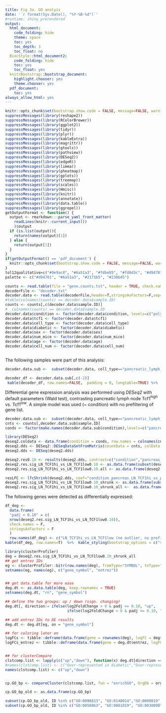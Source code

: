 ```yaml
---
title: Fig 3a. GO analyis
date: '`r format(Sys.Date(), "%Y-%B-%d")`'
#runtime: shiny_prerendered
output:
  html_document:
    code_folding: hide
    theme: space
    toc: yes
    toc_depth: 3
    toc_float: no
  BiocStyle::html_document2:
    code_folding: hide
    toc: yes
    toc_float: yes
  knitrBootstrap::bootstrap_document:
    highlight.chooser: yes
    theme.chooser: yes
  pdf_document:
    toc: yes
always_allow_html: yes
---
```


```r
knitr::opts_chunk$set(bootstrap.show.code = FALSE, message=FALSE, warning=FALSE)
suppressMessages(library(reshape2))
suppressMessages(library(RColorBrewer))
suppressMessages(library(ggplot2))
suppressMessages(library(tidyr))
suppressMessages(library(plyr))
suppressMessages(library(kableExtra))
suppressMessages(library(magrittr))
suppressMessages(library(gtools))
suppressMessages(library(pathview))
suppressMessages(library(DESeq2))
suppressMessages(library(edgeR))
suppressMessages(library(limma))
suppressMessages(library(pheatmap))
suppressMessages(library(gplots))
suppressMessages(library(treemap))
suppressMessages(library(scales))
suppressMessages(library(Hmisc))
suppressMessages(library(knitr))
suppressMessages(library(annotate))
suppressMessages(library(data.table))
suppressMessages(library(ggrepel))
getOutputFormat <- function() {
  output <- rmarkdown:::parse_yaml_front_matter(
    readLines(knitr::current_input())
    )$output
  if (is.list(output)){
    return(names(output)[1])
  } else {
    return(output[1])
  }
}
if(getOutputFormat() == 'pdf_document') {
  knitr::opts_chunk$set(bootstrap.show.code = FALSE, message=FALSE, warning=FALSE, echo=FALSE, results='hide', plots='all')
}
tol12qualitative=c("#9e9ac8", "#6a51a3", "#fdbe85", "#fd8d3c", "#d94701", "#74c476", "#41ab5d", "#238b45", "#005a32", "#bdd7e7", "#6baed6", "#2171b5")
palette <- c("#d94701", "#6a51a3", "#2171b5", "#238b45")
```



```r


counts <- read.table(file = "gene.counts.txt", header = TRUE, check.names=FALSE, row.names=1)
decoderFile <- "decoder.txt"
decoder.data <- read.table(decoderFile,header=T,stringsAsFactors=F,sep="\t")
#table(colnames(counts) == decoder.data$sample.ID)
counts <- counts[,c(decoder.data$sample.ID)]
#  colnames(counts) == decoder.data$sample.ID
decoder.data$condition <- factor(decoder.data$condition, levels=c("polyclonal_naive","pancreas_TCF1lo","pancreas_LN_TCF1lo","pancreas_LN_TCF1hi"))
decoder.data$tcf1 <- factor(decoder.data$tcf1)
decoder.data$cell_type <- factor(decoder.data$cell_type)
decoder.data$diabetic <- factor(decoder.data$diabetic)
decoder.data$sex <- factor(decoder.data$sex)
decoder.data$num_mice <- factor(decoder.data$num_mice)
decoder.data$age <- factor(decoder.data$age)
decoder.data$cell_num <- factor(decoder.data$cell_num)



```


The following samples were part of this analysis:

```r
decoder.data.sub <-  subset(decoder.data, cell_type=="pancreatic_lymph_node" ) # decoder.data

decoder_df <- decoder.data.sub[,c(-2)]
 kable(decoder_df, row.names=FALSE,  padding = 0, longtable=TRUE) %>%  kable_styling(bootstrap_options = c("striped", "hover", "condensed"))
```


Differential gene expression analysis was performed using *DESeq2* with default parameters (Wald test), contrasting pancreatic lymph node Tcf1$^{high}$ vs.  Tcf1$^{low}$.  A simple model was used (~ condition) with no prefiltering of gene list.

```r

decoder.data.sub <-  subset(decoder.data, cell_type=="pancreatic_lymph_node") # decoder.data
cnts <- counts[,decoder.data.sub$sample.ID]
conds <- factor(make.names(decoder.data.sub$condition),levels=c("pancreas_LN_TCF1lo","pancreas_LN_TCF1hi"))

library(DESeq2)	
deseq2.coldata <- data.frame(condition = conds, row.names = colnames(cnts), decoder.data.sub)
deseq2.dds <- DESeq2::DESeqDataSetFromMatrix(countData = cnts, colData = deseq2.coldata, design = ~ condition)
deseq2.dds <- DESeq(deseq2.dds)

deseq2.res0.10 <- results(deseq2.dds, contrast=c("condition","pancreas_LN_TCF1hi", "pancreas_LN_TCF1lo"), alpha=0.10)
deseq2.res.sig_LN_TCF1hi_vs_LN_TCF1low0.10 <- as.data.frame(subset(deseq2.res0.10 , padj < 0.10))
deseq2.res.sig_LN_TCF1hi_vs_LN_TCF1low0.10.all <- as.data.frame(deseq2.res0.10)

resLFC <- lfcShrink(deseq2.dds, coef="condition_pancreas_LN_TCF1hi_vs_pancreas_LN_TCF1lo", type="apeglm")
deseq2.res.sig_LN_TCF1hi_vs_LN_TCF1low0.10_shrunk <- as.data.frame(subset(resLFC , padj < 0.10))
deseq2.res.sig_LN_TCF1hi_vs_LN_TCF1low0.10_shrunk_all <-  as.data.frame(resLFC)

```






The following genes were detected as differentially expressed:


```r
df_deg <-
  data.frame(
  "padj < 0.10" = c(
  nrow(deseq2.res.sig_LN_TCF1hi_vs_LN_TCF1low0.10)),
  check.names = F,
  stringsAsFactors = F
  )
  row.names(df_deg) <- c("LN_TCF1hi_vs_LN_TCF1low (no outlier, no prefiltering)")
kable(df_deg, row.names=T)  %>%  kable_styling(bootstrap_options = c("striped", "hover", "condensed"))
```






```r



library(clusterProfiler)
deg = deseq2.res.sig_LN_TCF1hi_vs_LN_TCF1low0.10_shrunk_all
## get entrez IDs
eg <- clusterProfiler::bitr(row.names(deg), fromType="SYMBOL", toType="ENTREZID", OrgDb="org.Mm.eg.db") %>% as.data.table
setnames(eg, names(eg), c("gene_symbol", "entrez"))


## get data.table for more ease 
deg.dt <- as.data.table(deg, keep.rownames = TRUE)
setnames(deg.dt, "rn", "gene_symbol")

## define the two groups: up / down (sign. changing)
deg.dt[, direction:= ifelse(log2FoldChange > 0 & padj <= 0.10, "up",
                            ifelse(log2FoldChange < 0 & padj <= 0.10, "down", "n.s"))]

## add entrez IDs to DE results
deg.dt <- deg.dt[eg, on = "gene_symbol"]

## for coloring later on
logFCs <- tibble::deframe(data.frame(gene = rownames(deg), logFC = deg$log2FoldChange))
logFCs_entrez <- tibble::deframe(data.frame(gene = deg.dt$entrez, logFC = deg.dt$log2FoldChange))


## for clusterCompare
clstcomp.list <- lapply(c("up","down"), function(x) deg.dt[direction == x]$entrez )
#names(clstcomp.list) <- c("Over-represented in diabetic","Over-represented in non-diabetic")
names(clstcomp.list) <- c("up","down")


cp.GO_bp <- compareCluster(clstcomp.list, fun = "enrichGO", OrgDb = org.Mm.eg.db, universe = unique(deg.dt$entrez), ont = "BP", pvalueCutoff = 0.05, pAdjustMethod = "BH", readable =TRUE)

cp.GO_bp_old <- as.data.frame(cp.GO_bp)

subset(cp.GO_bp_old, ID %in% c("GO:0098813", "GO:0140014","GO:0000819", "GO:0002250", "GO:0006260", "GO:0044770"))
subset(cp.GO_bp_old, ID %in% c("GO:0050863", "GO:0001819", "GO:0030098", "GO:0022407", "GO:0042110"))

```